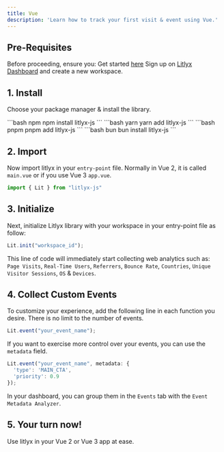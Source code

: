 ```yaml
---
title: Vue
description: 'Learn how to track your first visit & event using Vue.'
---
```


## Pre-Requisites

Before proceeding, ensure you:
<Steps>
  <Step title="Have installed Vue">
    Get started [here](https://vuejs.org/)
  </Step>
  <Step title="Get your workspace ID">
    Sign up on [Litlyx Dashboard](https://dashboard.litlyx.com/) and create a new workspace.
  </Step>
</Steps>

## 1. Install

Choose your package manager & install the library.

<CodeGroup>
```bash npm
npm install litlyx-js
```
```bash yarn
yarn add litlyx-js
```
```bash pnpm
pnpm add litlyx-js
```
```bash bun
bun install litlyx-js
```
</CodeGroup>


## 2. Import
Now import litlyx in your `entry-point` file. Normally in Vue 2, it is called `main.vue` or if you use Vue 3 `app.vue`.

```javascript javascript
import { Lit } from "litlyx-js"
```

## 3. Initialize

Next, initialize Litlyx library with your workspace in your entry-point file as follow:

```javascript javascript
Lit.init("workspace_id");
```

This line of code will immediately start collecting web analytics such as: `Page Visits`, `Real-Time Users`, `Referrers`, `Bounce Rate`, `Countries`, `Unique Visitor Sessions`, `OS` & `Devices`.


## 4. Collect Custom Events
To customize your experience, add the following line in each function you desire. There is no limit to the number of events.

```javascript javascript
Lit.event("your_event_name");
```

If you want to exercise more control over your events, you can use the `metadata` field.

```javascript javascript
Lit.event("your_event_name", metadata: { 
  'type': 'MAIN_CTA', 
  'priority': 0.9
});
```

In your dashboard, you can group them in the `Events` tab with the `Event Metadata Analyzer`.

## 5. Your turn now!

Use litlyx in your Vue 2 or Vue 3 app at ease.

